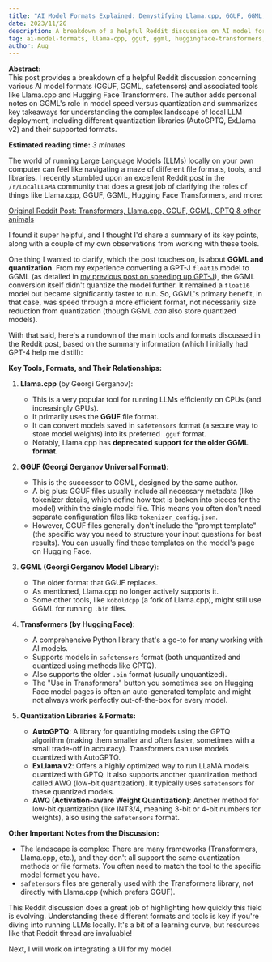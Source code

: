 ```yaml
---
title: "AI Model Formats Explained: Demystifying Llama.cpp, GGUF, GGML, and Transformers"
date: 2023/11/26
description: A breakdown of a helpful Reddit discussion on AI model formats like GGUF, GGML, and tools such as Llama.cpp and Hugging Face Transformers. I add my own notes on GGML quantization and summarize the key takeaways for navigating this complex landscape.
tag: ai-model-formats, llama-cpp, gguf, ggml, huggingface-transformers, model-quantization, safetensors, gptq, llm, ai-tools, local-llama, reddit-discussion
author: Aug
---
```



**Abstract:**  
This post provides a breakdown of a helpful Reddit discussion concerning various AI model formats (GGUF, GGML, safetensors) and associated tools like Llama.cpp and Hugging Face Transformers. The author adds personal notes on GGML's role in model speed versus quantization and summarizes key takeaways for understanding the complex landscape of local LLM deployment, including different quantization libraries (AutoGPTQ, ExLlama v2) and their supported formats.

**Estimated reading time:** _3 minutes_

The world of running Large Language Models (LLMs) locally on your own computer can feel like navigating a maze of different file formats, tools, and libraries. I recently stumbled upon an excellent Reddit post in the `/r/LocalLLaMA` community that does a great job of clarifying the roles of things like Llama.cpp, GGUF, GGML, Hugging Face Transformers, and more:

[Original Reddit Post: Transformers, Llama.cpp, GGUF, GGML, GPTQ & other animals](https://www.reddit.com/r/LocalLLaMA/comments/178el7j/transformers_llamacpp_gguf_ggml_gptq_other_animals/)

I found it super helpful, and I thought I'd share a summary of its key points, along with a couple of my own observations from working with these tools.

One thing I wanted to clarify, which the post touches on, is about **GGML and quantization**. From my experience converting a GPT-J `float16` model to GGML (as detailed in [my previous post on speeding up GPT-J](/2023/11/26/Huggingface-gpt-j-6b-Is-SLOW.html)), the GGML conversion itself didn't quantize the model further. It remained a `float16` model but became significantly faster to run. So, GGML's primary benefit, in that case, was speed through a more efficient format, not necessarily size reduction from quantization (though GGML _can_ also store quantized models).

With that said, here's a rundown of the main tools and formats discussed in the Reddit post, based on the summary information (which I initially had GPT-4 help me distill):

**Key Tools, Formats, and Their Relationships:**

1.  **Llama.cpp** (by Georgi Gerganov):

    - This is a very popular tool for running LLMs efficiently on CPUs (and increasingly GPUs).
    - It primarily uses the **GGUF** file format.
    - It can convert models saved in `safetensors` format (a secure way to store model weights) into its preferred `.gguf` format.
    - Notably, Llama.cpp has **deprecated support for the older GGML format**.

2.  **GGUF (Georgi Gerganov Universal Format)**:

    - This is the successor to GGML, designed by the same author.
    - A big plus: GGUF files usually include all necessary metadata (like tokenizer details, which define how text is broken into pieces for the model) within the single model file. This means you often don't need separate configuration files like `tokenizer_config.json`.
    - However, GGUF files generally don't include the "prompt template" (the specific way you need to structure your input questions for best results). You can usually find these templates on the model's page on Hugging Face.

3.  **GGML (Georgi Gerganov Model Library)**:

    - The older format that GGUF replaces.
    - As mentioned, Llama.cpp no longer actively supports it.
    - Some other tools, like `koboldcpp` (a fork of Llama.cpp), might still use GGML for running `.bin` files.

4.  **Transformers (by Hugging Face)**:

    - A comprehensive Python library that's a go-to for many working with AI models.
    - Supports models in `safetensors` format (both unquantized and quantized using methods like GPTQ).
    - Also supports the older `.bin` format (usually unquantized).
    - The "Use in Transformers" button you sometimes see on Hugging Face model pages is often an auto-generated template and might not always work perfectly out-of-the-box for every model.

5.  **Quantization Libraries & Formats:**
    - **AutoGPTQ**: A library for quantizing models using the GPTQ algorithm (making them smaller and often faster, sometimes with a small trade-off in accuracy). Transformers can use models quantized with AutoGPTQ.
    - **ExLlama v2**: Offers a highly optimized way to run LLaMA models quantized with GPTQ. It also supports another quantization method called AWQ (low-bit quantization). It typically uses `safetensors` for these quantized models.
    - **AWQ (Activation-aware Weight Quantization)**: Another method for low-bit quantization (like INT3/4, meaning 3-bit or 4-bit numbers for weights), also using the `safetensors` format.

**Other Important Notes from the Discussion:**

- The landscape is complex: There are many frameworks (Transformers, Llama.cpp, etc.), and they don't all support the same quantization methods or file formats. You often need to match the tool to the specific model format you have.
- `safetensors` files are generally used with the Transformers library, not directly with Llama.cpp (which prefers GGUF).

This Reddit discussion does a great job of highlighting how quickly this field is evolving. Understanding these different formats and tools is key if you're diving into running LLMs locally. It's a bit of a learning curve, but resources like that Reddit thread are invaluable!

Next, I will work on integrating a UI for my model.

